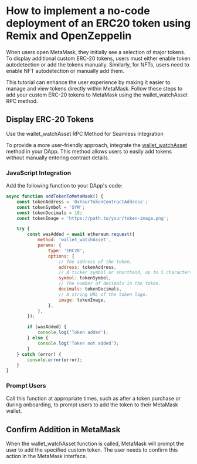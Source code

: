 
# How to implement a no-code deployment of an ERC20 token using Remix and OpenZeppelin

When users open MetaMask, they initially see a selection of major tokens. To display additional custom ERC-20 tokens, users must either enable token autodetection or add the tokens manually. Similarly, for NFTs, users need to enable NFT autodetection or manually add them.

This tutorial can enhance the user experience by making it easier to manage and view tokens directly within MetaMask. Follow these steps to add your custom ERC-20 tokens to MetaMask using the wallet_watchAsset RPC method.

## Display ERC-20 Tokens

Use the wallet_watchAsset RPC Method for Seamless Integration

To provide a more user-friendly approach, integrate the [wallet_watchAsset](https://docs.metamask.io/wallet/reference/wallet_watchasset) method in your DApp. This method allows users to easily add tokens without manually entering contract details.

### JavaScript Integration

Add the following function to your DApp's code:

``` js copy
async function addTokenToMetaMask() {
    const tokenAddress = '0xYourTokenContractAddress';
    const tokenSymbol = 'SYM';
    const tokenDecimals = 18;
    const tokenImage = 'https://path.to/your/token-image.png';

    try {
        const wasAdded = await ethereum.request({
            method: 'wallet_watchAsset',
            params: {
                type: 'ERC20',
                options: {
                    // The address of the token.
                    address: tokenAddress,
                    // A ticker symbol or shorthand, up to 5 characters.
                    symbol: tokenSymbol,
                    // The number of decimals in the token.
                    decimals: tokenDecimals,
                    // A string URL of the token logo.
                    image: tokenImage,
                },
            },
        });

        if (wasAdded) {
            console.log('Token added');
        } else {
            console.log('Token not added');
        }
    } catch (error) {
        console.error(error);
    }
}
```

### Prompt Users

Call this function at appropriate times, such as after a token purchase or during onboarding, to prompt users to add the token to their MetaMask wallet.


## Confirm Addition in MetaMask

When the wallet_watchAsset function is called, MetaMask will prompt the user to add the specified custom token. The user needs to confirm this action in the MetaMask interface.






